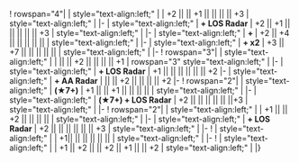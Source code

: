 {{Ship/EquipmentBonuses|class=<includeonly>mw-collapsed</includeonly>}}
! rowspan="4"|{{RedGunLight}}{{EquipmentLink|12cm Single Gun Mount Kai 2}}
| style="text-align:left;" |
| +2 || || +1 || || || || +3
| style="text-align:left;" |
|-
| style="text-align:left;" | '''+ LOS Radar'''
| +2 || +1 || || || || || +3
| style="text-align:left;" |
|-
| style="text-align:left;" | '''+ {{EquipmentLink|53cm Twin Torpedo Mount}}'''
| +2 || +4 || || || || ||
| style="text-align:left;" |
|-
| style="text-align:left;" | '''+ {{EquipmentLink|53cm Twin Torpedo Mount}}x2'''
| +3 || +7 || || || || ||
| style="text-align:left;" |
|-
! rowspan="3"|{{GreenGunDP}}{{EquipmentLink|12cm Single High-angle Gun Mount Model E}}
| style="text-align:left;" | 
| || || +2 || || || || +1
| rowspan="3" style="text-align:left;" |
|-
| style="text-align:left;" | '''+ LOS Radar'''
| +1 || || || || || || +2
|-
| style="text-align:left;" | '''+ AA Radar'''
| || || +2 || || || || +2
|-
! rowspan="2"|{{GreenGunDP}}{{EquipmentLink|12.7cm Single High-angle Gun Mount (Late Model)}}
| style="text-align:left;" | '''(★7+)'''
| +1 || || +1 || || || || 
| style="text-align:left;" | 
|-
| style="text-align:left;" | '''(★7+) + LOS Radar''' 
| +2 || || || || || ||+3 
| style="text-align:left;" | 
|-
! rowspan="2"|{{GreenGunDP}}{{EquipmentLink|12.7cm Single High-angle Gun Mount Kai 2}}
| style="text-align:left;" |
| +1 || || +2 || || || || 
| style="text-align:left;" | 
|-
| style="text-align:left;" | '''+ LOS Radar''' 
| +2 || || || || || || +3 
| style="text-align:left;" | 
|-
! {{GreenGunDP}}{{EquipmentLink|5inch Single Gun Mount Mk.30 Kai + GFCS Mk.37}}
| style="text-align:left;" | 
| +1|| || || || || || 
| style="text-align:left;" | 
|-
! {{Skilled Lookout}}{{EquipmentLink|Skilled Lookouts}}
| style="text-align:left;" | 
| +1 || +2 || || +2 || +1 || || +2
| style="text-align:left;" | 
|}